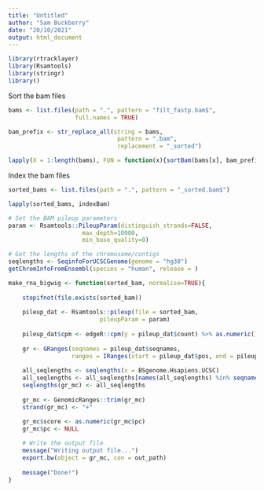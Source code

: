 ```yaml
---
title: "Untitled"
author: "Sam Buckberry"
date: "20/10/2021"
output: html_document
---
```




```r
library(rtracklayer)
library(Rsamtools)
library(stringr)
library()
```


Sort the bam files
```r
bams <- list.files(path = ".", pattern = "filt_fastp.bam$",
                   full.names = TRUE)

bam_prefix <- str_replace_all(string = bams,
                               pattern = ".bam",
                               replacement = "_sorted")

lapply(X = 1:length(bams), FUN = function(x){sortBam(bams[x], bam_prefix[x])})

```

Index the bam files
```r
sorted_bams <- list.files(path = ".", pattern = "_sorted.bam$")

lapply(sorted_bams, indexBam)
```


```r

# Set the BAM pileup parameters
param <- Rsamtools::PileupParam(distinguish_strands=FALSE,
                     max_depth=10000,
                     min_base_quality=0)

# Get the lengths of the chromosome/contigs
seqlengths <- SeqinfoForUCSCGenome(genome = "hg38")
getChromInfoFromEnsembl(species = "human", release = )

make_rna_bigwig <- function(sorted_bam, normalise=TRUE){
    
    stopifnot(file.exists(sorted_bam))
    
    pileup_dat <- Rsamtools::pileup(file = sorted_bam,
                          pileupParam = param)
    
    pileup_dat$cpm <- edgeR::cpm(y = pileup_dat$count) %>% as.numeric()
    
    gr <- GRanges(seqnames = pileup_dat$seqnames,
                  ranges = IRanges(start = pileup_dat$pos, end = pileup_dat$pos))
    
    all_seqlengths <- seqlengths(x = BSgenome.Hsapiens.UCSC)
    all_seqlengths <- all_seqlengths[names(all_seqlengths) %in% seqnames(gr_mc)]
    seqlengths(gr_mc) <- all_seqlengths
    
    gr_mc <- GenomicRanges::trim(gr_mc)
    strand(gr_mc) <- "+"

    gr_mc$score <- as.numeric(gr_mc$pc)
    gr_mc$pc <- NULL
    
    # Write the output file
    message("Writing output file...")
    export.bw(object = gr_mc, con = out_path)
    
    message("Done!")
}





```

